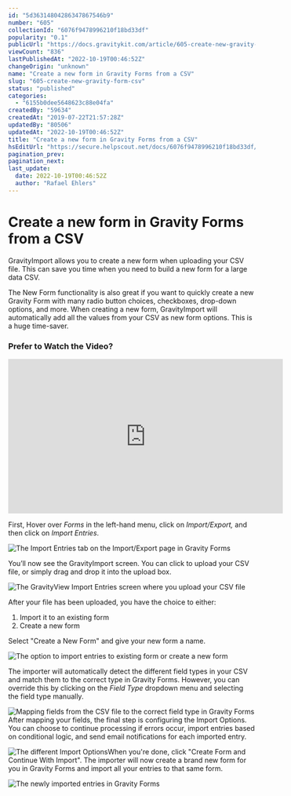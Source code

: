 ```yaml
---
id: "5d36314804286347867546b9"
number: "605"
collectionId: "6076f9478996210f18bd33df"
popularity: "0.1"
publicUrl: "https://docs.gravitykit.com/article/605-create-new-gravity-form-csv"
viewCount: "836"
lastPublishedAt: "2022-10-19T00:46:52Z"
changeOrigin: "unknown"
name: "Create a new form in Gravity Forms from a CSV"
slug: "605-create-new-gravity-form-csv"
status: "published"
categories: 
  - "6155b0dee5648623c88e04fa"
createdBy: "59634"
createdAt: "2019-07-22T21:57:28Z"
updatedBy: "80506"
updatedAt: "2022-10-19T00:46:52Z"
title: "Create a new form in Gravity Forms from a CSV"
hsEditUrl: "https://secure.helpscout.net/docs/6076f9478996210f18bd33df/article/5d36314804286347867546b9"
pagination_prev: 
pagination_next: 
last_update:
  date: 2022-10-19T00:46:52Z
  author: "Rafael Ehlers"
---
```


# Create a new form in Gravity Forms from a CSV

GravityImport allows you to create a new form when uploading your CSV file. This can save you time when you need to build a new form for a large data CSV.

The New Form functionality is also great if you want to quickly create a new Gravity Form with many radio button choices, checkboxes, drop-down options, and more. When creating a new form, GravityImport will automatically add all the values from your CSV as new form options. This is a huge time-saver.

### Prefer to Watch the Video?

<iframe allow="accelerometer; autoplay; encrypted-media; gyroscope; picture-in-picture" allowfullscreen="" frameborder="0" height="315" src="https://www.youtube-nocookie.com/embed/h-db5z_YRG8" width="560"></iframe>

First, Hover over *Forms* in the left-hand menu, click on *Import/Export,* and then click on *Import Entries*.

![The Import Entries tab on the Import/Export page in Gravity Forms](https://s3.amazonaws.com/helpscout.net/docs/assets/54c58489e4b051242988532c/images/60f7f30d766e8844fc3487a4/file-hbZgQjL4f0.png)

You’ll now see the GravityImport screen. You can click to upload your CSV file, or simply drag and drop it into the upload box.

![The GravityView Import Entries screen where you upload your CSV file](https://s3.amazonaws.com/helpscout.net/docs/assets/54c58489e4b051242988532c/images/60f7fa836ffe270af2a90dbb/file-vLuy8dhEXF.png)

After your file has been uploaded, you have the choice to either:

1. Import it to an existing form
2. Create a new form

Select "Create a New Form" and give your new form a name.

![The option to import entries to existing form or create a new form](https://s3.amazonaws.com/helpscout.net/docs/assets/54c58489e4b051242988532c/images/60f7f96464a230081ba17491/file-kEcRDf0MYu.png)

The importer will automatically detect the different field types in your CSV and match them to the correct type in Gravity Forms. However, you can override this by clicking on the *Field Type* dropdown menu and selecting the field type manually.

![Mapping fields from the CSV file to the correct field type in Gravity Forms](https://s3.amazonaws.com/helpscout.net/docs/assets/54c58489e4b051242988532c/images/60f7fb18b37d837a3d0dbc8b/file-QHWmcoFbBo.png)After mapping your fields, the final step is configuring the Import Options. You can choose to continue processing if errors occur, import entries based on conditional logic, and send email notifications for each imported entry.

![The different Import Options](https://s3.amazonaws.com/helpscout.net/docs/assets/54c58489e4b051242988532c/images/60f7fbaf766e8844fc3487d9/file-nlAnQDaoq6.png)When you're done, click "Create Form and Continue With Import". The importer will now create a brand new form for you in Gravity Forms and import all your entries to that same form.

![The newly imported entries in Gravity Forms](https://s3.amazonaws.com/helpscout.net/docs/assets/54c58489e4b051242988532c/images/60f7fc736ffe270af2a90dc5/file-WYwOVbczte.png)